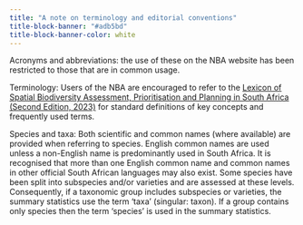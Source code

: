 ```yaml
---
title: "A note on terminology and editorial conventions"
title-block-banner: "#adb5bd"
title-block-banner-color: white
---
```


Acronyms and abbreviations: the use of these on the NBA website has been restricted to those that are in common usage.  

Terminology: Users of the NBA are encouraged to refer to the [Lexicon of Spatial Biodiversity Assessment, Prioritisation and Planning in South Africa (Second Edition, 2023)](http://hdl.handle.net/20.500.12143/8261) for standard definitions of key concepts and frequently used terms. 

Species and taxa: Both scientific and common names (where available) are provided when referring to species. English common names are used unless a non-English name is predominantly used in South Africa. It is recognised that more than one English common name and common names in other official South African languages may also exist. Some species have been split into subspecies and/or varieties and are assessed at these levels. Consequently, if a taxonomic group includes subspecies or varieties, the summary statistics use the term ‘taxa’ (singular: taxon). If a group contains only species then the term ‘species’ is used in the summary statistics. 
